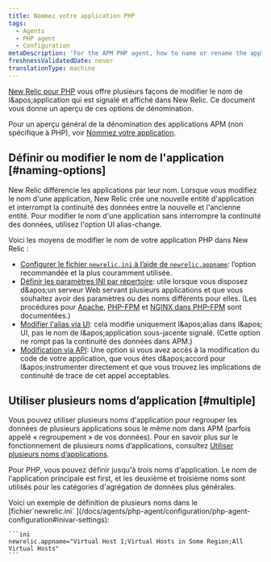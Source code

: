 ```yaml
---
title: Nommez votre application PHP
tags:
  - Agents
  - PHP agent
  - Configuration
metaDescription: 'For the APM PHP agent, how to name or rename the application''''s name as it''''s displayed in New Relic.'
freshnessValidatedDate: never
translationType: machine
---
```


[New Relic pour PHP](/docs/agents/php-agent/getting-started/introduction-new-relic-php) vous offre plusieurs façons de modifier le nom de l&amp;apos;application qui est signalé et affiché dans New Relic. Ce document vous donne un aperçu de ces options de dénomination.

Pour un aperçu général de la dénomination des applications APM (non spécifique à PHP), voir [Nommez votre application](/docs/agents/manage-apm-agents/app-naming/name-your-application).

## Définir ou modifier le nom de l'application [#naming-options]

New Relic différencie les applications par leur nom. Lorsque vous modifiez le nom d'une application, New Relic crée une nouvelle entité d'application et interrompt la continuité des données entre la nouvelle et l'ancienne entité. Pour modifier le nom d'une application sans interrompre la continuité des données, utilisez l'option UI alias-change.

Voici les moyens de modifier le nom de votre application PHP dans New Relic :

* [Configurer le fichier `newrelic.ini` à l’aide de `newrelic.appname`](/docs/agents/php-agent/configuration/php-agent-configuration#inivar-appname): l’option recommandée et la plus couramment utilisée.
* [Définir les paramètres INI par répertoire](/docs/agents/php-agent/configuration/php-directory-ini-settings): utile lorsque vous disposez d&amp;apos;un serveur Web servant plusieurs applications et que vous souhaitez avoir des paramètres ou des noms différents pour elles. (Les procédures pour [Apache](/docs/agents/php-agent/configuration/php-directory-ini-settings#perdir-apache), [PHP-FPM](/docs/agents/php-agent/configuration/php-directory-ini-settings#php-fpm_per-dir) et [NGINX dans PHP-FPM](/docs/agents/php-agent/configuration/php-directory-ini-settings#PHP-FPM_nginix) sont documentées.)
* [Modifier l'alias via UI](/docs/agents/manage-apm-agents/app-naming/name-your-application#app-alias): cela modifie uniquement l&amp;apos;alias dans l&amp;apos; UI, pas le nom de l&amp;apos;application sous-jacente signalé. (Cette option ne rompt pas la continuité des données dans APM.)
* [Modification via API](/docs/agents/php-agent/php-agent-api/newrelic_set_appname): Une option si vous avez accès à la modification du code de votre application, que vous êtes d&amp;apos;accord pour l&amp;apos;instrumenter directement et que vous trouvez les implications de continuité de trace de cet appel acceptables.

## Utiliser plusieurs noms d’application [#multiple]

Vous pouvez utiliser plusieurs noms d'application pour regrouper les données de plusieurs applications sous le même nom dans APM (parfois appelé « regroupement » de vos données). Pour en savoir plus sur le fonctionnement de plusieurs noms d’applications, consultez [Utiliser plusieurs noms d’applications](/docs/agents/manage-apm-agents/app-naming/use-multiple-names-app).

Pour PHP, vous pouvez définir jusqu'à trois noms d'application. Le nom de l'application principale est first, et les deuxième et troisième noms sont utilisés pour les catégories d'agrégation de données plus générales.

<CollapserGroup>
  <Collapser id="example" title="Exemple de fichier de configuration PHP">
    Voici un exemple de définition de plusieurs noms dans le [fichier`newrelic.ini` ](/docs/agents/php-agent/configuration/php-agent-configuration#inivar-settings):

    ```ini
    newrelic.appname="Virtual Host 1;Virtual Hosts in Some Region;All Virtual Hosts"
    ```
  </Collapser>
</CollapserGroup>